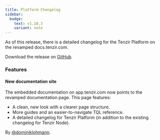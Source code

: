 ```yaml
---
title: Platform Changelog
sidebar:
  badge:
    text: v1.10.3
    variant: note
---
```


As of this release, there is a detailed changelog for the Tenzir Platform on the revamped docs.tenzir.com.

Download the release on [GitHub](https://github.com/tenzir/platform/releases/tag/v1.10.3).

### Features

#### New documentation site

The embedded documentation on app.tenzir.com now points to the revamped documentation page. This page features:
- A clean, new look with a clearer page structure.
- More guides and an easier-to-navigate TQL reference.
- A detailed changelog for Tenzir Platform (in addition to the existing changelog for Tenzir Node).

By [@dominiklohmann](https://github.com/dominiklohmann).
